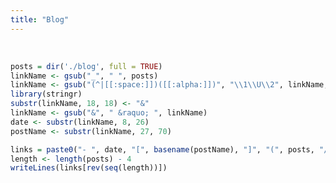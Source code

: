 ```yaml
---
title: "Blog"
---
```



</br>

<div class="row">
 <div class="col-md-7">

```r
posts = dir('./blog', full = TRUE)
linkName <- gsub("_", " ", posts)
linkName <- gsub("(^|[[:space:]])([[:alpha:]])", "\\1\\U\\2", linkName, perl = TRUE)
library(stringr)
substr(linkName, 18, 18) <- "&"
linkName <- gsub("&", " &raquo; ", linkName)
date <- substr(linkName, 8, 26)
postName <- substr(linkName, 27, 70)

links = paste0("- ", date, "[", basename(postName), "]", "(", posts, "/index.html)")
length <- length(posts) - 4
writeLines(links[rev(seq(length))])
```

 </div>


 <div class="col-md-5">

<div align='center'>
<a class="twitter-timeline" data-width="300" data-height="300" data-theme="light" data-link-color="#a00" href="https://twitter.com/jvcasill"></a> <script async src="//platform.twitter.com/widgets.js" charset="utf-8"></script>
</div>

</div>
